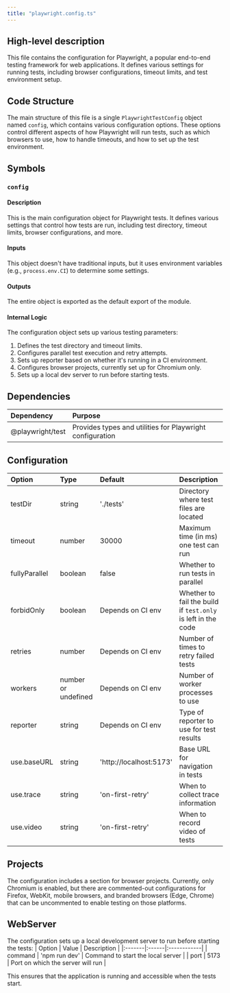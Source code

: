 ```yaml
---
title: "playwright.config.ts"
---
```


## High-level description
This file contains the configuration for Playwright, a popular end-to-end testing framework for web applications. It defines various settings for running tests, including browser configurations, timeout limits, and test environment setup.

## Code Structure
The main structure of this file is a single `PlaywrightTestConfig` object named `config`, which contains various configuration options. These options control different aspects of how Playwright will run tests, such as which browsers to use, how to handle timeouts, and how to set up the test environment.

## Symbols

### `config`
#### Description
This is the main configuration object for Playwright tests. It defines various settings that control how tests are run, including test directory, timeout limits, browser configurations, and more.

#### Inputs
This object doesn't have traditional inputs, but it uses environment variables (e.g., `process.env.CI`) to determine some settings.

#### Outputs
The entire object is exported as the default export of the module.

#### Internal Logic
The configuration object sets up various testing parameters:
1. Defines the test directory and timeout limits.
2. Configures parallel test execution and retry attempts.
3. Sets up reporter based on whether it's running in a CI environment.
4. Configures browser projects, currently set up for Chromium only.
5. Sets up a local dev server to run before starting tests.

## Dependencies
| Dependency | Purpose |
|:-----------|:--------|
| @playwright/test | Provides types and utilities for Playwright configuration |

## Configuration
| Option | Type | Default | Description |
|:-------|:-----|:--------|:------------|
| testDir | string | './tests' | Directory where test files are located |
| timeout | number | 30000 | Maximum time (in ms) one test can run |
| fullyParallel | boolean | false | Whether to run tests in parallel |
| forbidOnly | boolean | Depends on CI env | Whether to fail the build if `test.only` is left in the code |
| retries | number | Depends on CI env | Number of times to retry failed tests |
| workers | number or undefined | Depends on CI env | Number of worker processes to use |
| reporter | string | Depends on CI env | Type of reporter to use for test results |
| use.baseURL | string | 'http://localhost:5173' | Base URL for navigation in tests |
| use.trace | string | 'on-first-retry' | When to collect trace information |
| use.video | string | 'on-first-retry' | When to record video of tests |

## Projects
The configuration includes a section for browser projects. Currently, only Chromium is enabled, but there are commented-out configurations for Firefox, WebKit, mobile browsers, and branded browsers (Edge, Chrome) that can be uncommented to enable testing on those platforms.

## WebServer
The configuration sets up a local development server to run before starting the tests:
| Option | Value | Description |
|:-------|:------|:------------|
| command | 'npm run dev' | Command to start the local server |
| port | 5173 | Port on which the server will run |

This ensures that the application is running and accessible when the tests start.